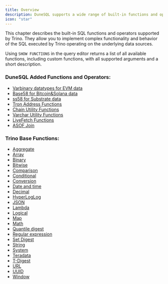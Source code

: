 ```yaml
---
title: Overview
description: DuneSQL supports a wide range of built-in functions and operators.
icon: "star"
---
```


This chapter describes the built-in SQL functions and operators supported by Trino. They allow you to implement complex functionality and behavior of the SQL executed by Trino operating on the underlying data sources.

Using ``SHOW FUNCTIONS`` in the query editor returns a list of all available functions, including custom functions, with all supported arguments and a short description.

### DuneSQL Added Functions and Operators:
- [Varbinary datatypes for EVM data](/query-engine/Functions-and-operators/varbinary)
- [Base58 for Bitcoin&Solana data](/query-engine/Functions-and-operators/base58)
- [ss58 for Substrate data](/query-engine/Functions-and-operators/ss58)
- [Tron Address Functions](/query-engine/Functions-and-operators/tronaddress)
- [Chain Utility Functions](/query-engine/Functions-and-operators/chain-utility-functions)
- [Varchar Utility Functions](/query-engine/Functions-and-operators/varchar-utility-functions)
- [LiveFetch Functions](/query-engine/Functions-and-operators/live-fetch)
- [ASOF Join](/query-engine/Functions-and-operators/asof-join)

### Trino Base Functions:
- [Aggregate](/query-engine/Functions-and-operators/aggregate)  
- [Array](/query-engine/Functions-and-operators/array)  
- [Binary](/query-engine/Functions-and-operators/binary)  
- [Bitwise](/query-engine/Functions-and-operators/bitwise)
- [Comparison](/query-engine/Functions-and-operators/comparison)  
- [Conditional](/query-engine/Functions-and-operators/conditional)  
- [Conversion](/query-engine/Functions-and-operators/conversion)  
- [Date and time](/query-engine/Functions-and-operators/datetime)  
- [Decimal](/query-engine/Functions-and-operators/decimal)   
- [HyperLogLog](/query-engine/Functions-and-operators/hyperloglog)    
- [JSON](/query-engine/Functions-and-operators/json)
- [Lambda](/query-engine/Functions-and-operators/lambda)  
- [Logical](/query-engine/Functions-and-operators/logical)    
- [Map](/query-engine/Functions-and-operators/map)  
- [Math](/query-engine/Functions-and-operators/math)  
- [Quantile digest](/query-engine/Functions-and-operators/qdigest)  
- [Regular expression](/query-engine/Functions-and-operators/regexp)   
- [Set Digest](/query-engine/Functions-and-operators/setdigest)  
- [String](/query-engine/Functions-and-operators/string)  
- [System](/query-engine/Functions-and-operators/system)  
- [Teradata](/query-engine/Functions-and-operators/teradata)  
- [T-Digest](/query-engine/Functions-and-operators/tdigest)  
- [URL](/query-engine/Functions-and-operators/url)  
- [UUID](/query-engine/Functions-and-operators/uuid)
- [Window](/query-engine/Functions-and-operators/window)  

